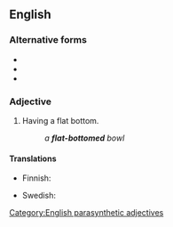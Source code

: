 {{also|flatbottomed|flat bottomed}}

==English==

===Alternative forms===
* {{l|en|flat-bottom}}
* {{l|en|flatbottomed}}
* {{l|en|flat bottomed}}

===Adjective===
{{en-adj|head=[[flat]]-[[bottomed]]}}

# Having a flat bottom.
#: ''a '''flat-bottomed''' bowl''

====Translations====
{{trans-top|having a flat bottom}}
* Finnish: {{t|fi|litteäpohjainen}}
{{trans-mid}}
* Swedish: {{t+|sv|flatbottnad}}
{{trans-bottom}}

[[Category:English parasynthetic adjectives]]